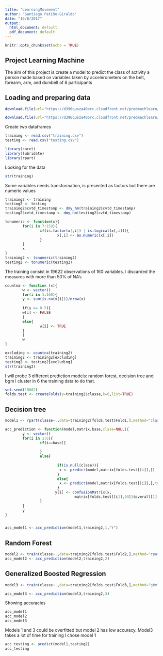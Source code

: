 ```yaml
---
title: "LearningMovement"
author: "Santiago Patiño-Giraldo"
date: "16/8/2017"
output:
  html_document: default
  pdf_document: default
---
```


```r
knitr::opts_chunk$set(echo = TRUE)
```

## Project Learning Machine

The aim of this project is create a model to predict the class of activity a person made based on variables taken by accelerometers on the belt, forearm, arm, and dumbell of 6 participants

## Loading and preparing data

```r
download.file(url="https://d396qusza40orc.cloudfront.net/predmachlearn/pml-training.csv",destfile = "training.csv",method = "curl")

download.file(url="https://d396qusza40orc.cloudfront.net/predmachlearn/pml-testing.csv",destfile = "testing.csv",method = "curl")
```

Create two dataframes

```r
training <- read.csv("training.csv")
testing <- read.csv("testing.csv")

library(caret)
library(lubridate)
library(rpart)
```
Looking for the data

```r
str(training)
```

Some variables needs transformation, is presented as factors but there are numeric
values

```r
training2 <- training
testing2 <- testing
training2$cvtd_timestamp <- dmy_hm(training2$cvtd_timestamp)
testing2$cvtd_timestamp <- dmy_hm(testing2$cvtd_timestamp)

tonumeric <- function(x){
        for(i in 7:159){
                if(is.factor(x[,i]) | is.logical(x[,i])){
                        x[,i] <- as.numeric(x[,i])
                }
        }
        x
}
training2 <- tonumeric(training2)
testing2 <- tonumeric(testing2)
```

The training consist in 19622 observations of 160 variables. I discarded the measures
with more than 50% of NA's

```r
countna <- function (x){
        w <- vector()
        for(i in 1:160){
        y <- sum(is.na(x[i]))/nrow(x)
        
        if(y >= 0.5){
        w[i] <- FALSE        
        }
        else{
                w[i] <- TRUE
        }
        }
        w
}

excluding <- countna(training2)
training2 <- training2[excluding]
testing2 <- testing2[excluding]
str(training2)
```

I will probe 3 different prediction models: random forest, decision tree and bgm
I cluster in 6 the training data to do that.

```r
set.seed(19862)
folds.test <- createFolds(y=training2$classe,k=6,list=TRUE)
```

## Decision tree
```r
model1 <- rpart(classe~.,data=training2[folds.test$Fold1,],method="class")

acc_prediction <- function(model,matrix,base,clase=NULL){
        y <- vector()
        for(i in 1:6){
                if(i==base){
                        
                }
                else{
                       
                        if(is.null(clase)){
                         x <- predict(model,matrix[folds.test[[i]],])
                        }
                        else{
                         x <- predict(model,matrix[folds.test[[i]],],type="class")       
                        }
                       y[i] <- confusionMatrix(x,
                                matrix[folds.test[[i]],93])$overall[1]         
                }
        }
        y
}


acc_model1 <- acc_prediction(model1,training2,1,"Y")

```

## Random Forest

```r
model2 <- train(classe~.,data=training2[folds.test$Fold2,],method="rpart")
acc_model2 <- acc_prediction(model2,training2,2)
```

## Generalized Boosted Regression

```r
model3 <- train(classe~.,data=training2[folds.test$Fold3,],method="gbm")
```

```r
acc_model3 <- acc_prediction(model3,training2,3)
```

Showing accuracies

```r
acc_model1
acc_model2
acc_model3
```

Models 1 and 3 could be overfitted but model 2 has low accuracy. 
Model3 takes a lot of time for training
I chose model 1

```r
acc_testing <- predict(model1,testing2)
acc_testing
```